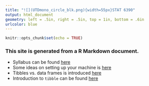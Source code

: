 ```yaml
---
title: "![](UTDmono_circle_blk.png){width=55px}STAT 6390" 
output: html_document
geometry: left = .5in, right = .5in, top = 1in, bottom = .6in
urlcolor: blue
---
```


```r
knitr::opts_chunk$set(echo = TRUE)
```

### This site is generated from a R Markdown document. 
* Syllabus can be found [here](https://www.sychiou.com/pdf/fall2018stat6390.pdf)
* Some ideas on setting up your machine is [here](useGit.html)
* Tibbles vs. data frames is introduced [here](http://r4ds.had.co.nz/introduction-2.html)
* Introduction to `tibble` can be found [here](http://r4ds.had.co.nz/tibbles.html)